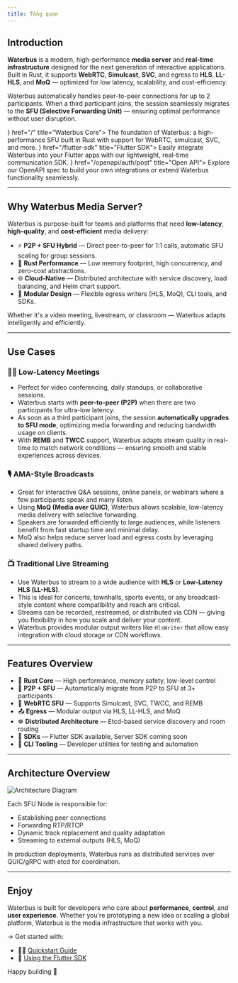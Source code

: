 ```yaml
---
title: Tổng quan
---
```



## Introduction

**Waterbus** is a modern, high-performance **media server** and **real-time infrastructure** designed for the next generation of interactive applications. Built in Rust, it supports **WebRTC**, **Simulcast**, **SVC**, and egress to **HLS**, **LL-HLS**, and **MoQ** — optimized for low latency, scalability, and cost-efficiency.

Waterbus automatically handles peer-to-peer connections for up to 2 participants. When a third participant joins, the session seamlessly migrates to the **SFU (Selective Forwarding Unit)** — ensuring optimal performance without user disruption.

<Cards>
  <Card icon={<Package color="#cba6f7" />} href="/" title="Waterbus Core">
    The foundation of Waterbus: a high-performance SFU built in Rust with
    support for WebRTC, simulcast, SVC, and more.
  </Card>
  <Card icon={<Puzzle color="#89b4fa" />} href="/flutter-sdk" title="Flutter SDK">
    Easily integrate Waterbus into your Flutter apps with our lightweight,
    real-time communication SDK.
  </Card>
  <Card icon={<FileCode color="#a6e3a1" />} href="/openapi/auth/post" title="Open API">
    Explore our OpenAPI spec to build your own integrations or extend Waterbus
    functionality seamlessly.
  </Card>
</Cards>

---

## Why Waterbus Media Server?

Waterbus is purpose-built for teams and platforms that need **low-latency**, **high-quality**, and **cost-efficient** media delivery:

- ⚡ **P2P + SFU Hybrid** — Direct peer-to-peer for 1:1 calls, automatic SFU scaling for group sessions.
- 🦀 **Rust Performance** — Low memory footprint, high concurrency, and zero-cost abstractions.
- 🌐 **Cloud-Native** — Distributed architecture with service discovery, load balancing, and Helm chart support.
- 🧩 **Modular Design** — Flexible egress writers (HLS, MoQ), CLI tools, and SDKs.

Whether it's a video meeting, livestream, or classroom — Waterbus adapts intelligently and efficiently.

---

## Use Cases

### 🧑‍💼 Low-Latency Meetings

- Perfect for video conferencing, daily standups, or collaborative sessions.  
- Waterbus starts with **peer-to-peer (P2P)** when there are two participants for ultra-low latency.  
- As soon as a third participant joins, the session **automatically upgrades to SFU mode**, optimizing media forwarding and reducing bandwidth usage on clients.  
- With **REMB** and **TWCC** support, Waterbus adapts stream quality in real-time to match network conditions — ensuring smooth and stable experiences across devices.

### 🎙️ AMA-Style Broadcasts

- Great for interactive Q&A sessions, online panels, or webinars where a few participants speak and many listen.  
- Using **MoQ (Media over QUIC)**, Waterbus allows scalable, low-latency media delivery with selective forwarding.  
- Speakers are forwarded efficiently to large audiences, while listeners benefit from fast startup time and minimal delay.  
- MoQ also helps reduce server load and egress costs by leveraging shared delivery paths.

### 📺 Traditional Live Streaming

- Use Waterbus to stream to a wide audience with **HLS** or **Low-Latency HLS (LL-HLS)**.  
- This is ideal for concerts, townhalls, sports events, or any broadcast-style content where compatibility and reach are critical.  
- Streams can be recorded, restreamed, or distributed via CDN — giving you flexibility in how you scale and deliver your content.  
- Waterbus provides modular output writers like `HlsWriter` that allow easy integration with cloud storage or CDN workflows.

---

## Features Overview

- 🦀 **Rust Core** — High performance, memory safety, low-level control  
- 🔄 **P2P + SFU** — Automatically migrate from P2P to SFU at 3+ participants  
- 📡 **WebRTC SFU** — Supports Simulcast, SVC, TWCC, and REMB  
- 📤 **Egress** — Modular output via HLS, LL-HLS, and MoQ  
- ☸️ **Distributed Architecture** — Etcd-based service discovery and room routing  
- 📱 **SDKs** — Flutter SDK available, Server SDK coming soon  
- 🧪 **CLI Tooling** — Developer utilities for testing and automation  

---

## Architecture Overview

<img src="/images/arch.svg" alt="Architecture Diagram" />

Each SFU Node is responsible for:

- Establishing peer connections
- Forwarding RTP/RTCP
- Dynamic track replacement and quality adaptation
- Streaming to external outputs (HLS, MoQ)

<Callout title="Info">
In production deployments, Waterbus runs as distributed services over QUIC/gRPC with etcd for coordination.
</Callout>

---

## Enjoy

Waterbus is built for developers who care about **performance**, **control**, and **user experience**. Whether you're prototyping a new idea or scaling a global platform, Waterbus is the media infrastructure that works with you.

→ Get started with:
- 🧑‍💻 [Quickstart Guide](/core/local)
- 📱 [Using the Flutter SDK](/flutter-sdk)

Happy building 🚀
